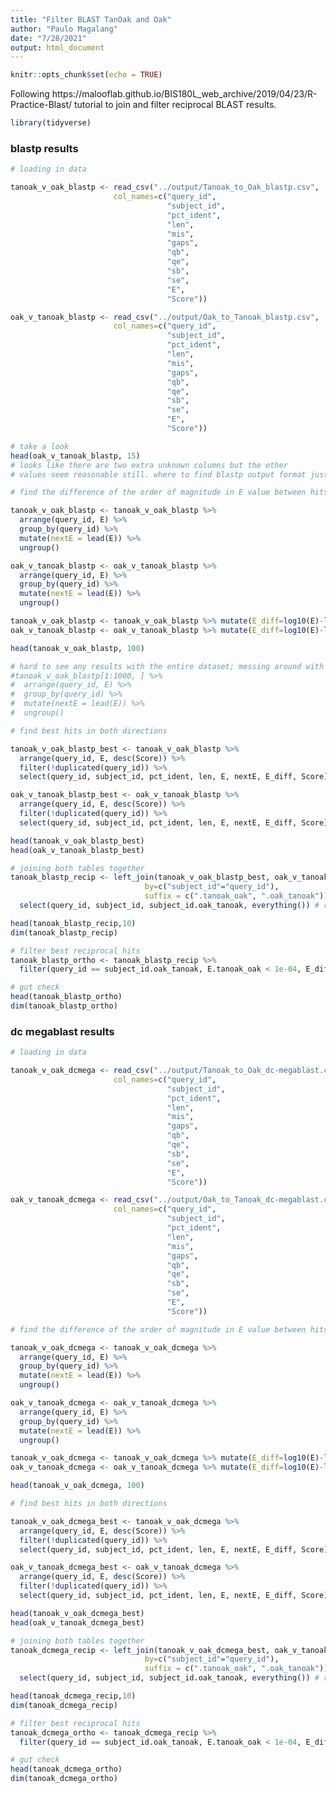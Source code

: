 ```yaml
---
title: "Filter BLAST TanOak and Oak"
author: "Paulo Magalang"
date: "7/28/2021"
output: html_document
---
```


```r
knitr::opts_chunk$set(echo = TRUE)
```

Following https://malooflab.github.io/BIS180L_web_archive/2019/04/23/R-Practice-Blast/
tutorial to join and filter reciprocal BLAST results.


```r
library(tidyverse)
```


### blastp results

```r
# loading in data

tanoak_v_oak_blastp <- read_csv("../output/Tanoak_to_Oak_blastp.csv",
                       col_names=c("query_id",
                                   "subject_id",
                                   "pct_ident",
                                   "len",
                                   "mis",
                                   "gaps",
                                   "qb",
                                   "qe",
                                   "sb",
                                   "se",
                                   "E",
                                   "Score"))

oak_v_tanoak_blastp <- read_csv("../output/Oak_to_Tanoak_blastp.csv",
                       col_names=c("query_id",
                                   "subject_id",
                                   "pct_ident",
                                   "len",
                                   "mis",
                                   "gaps",
                                   "qb",
                                   "qe",
                                   "sb",
                                   "se",
                                   "E",
                                   "Score"))

# take a look
head(oak_v_tanoak_blastp, 15)
# looks like there are two extra unknown columns but the other
# values seem reasonable still. where to find blastp output format just in case?
```

```r
# find the difference of the order of magnitude in E value between hits

tanoak_v_oak_blastp <- tanoak_v_oak_blastp %>% 
  arrange(query_id, E) %>% 
  group_by(query_id) %>% 
  mutate(nextE = lead(E)) %>%
  ungroup()

oak_v_tanoak_blastp <- oak_v_tanoak_blastp %>% 
  arrange(query_id, E) %>% 
  group_by(query_id) %>% 
  mutate(nextE = lead(E)) %>%
  ungroup()

tanoak_v_oak_blastp <- tanoak_v_oak_blastp %>% mutate(E_diff=log10(E)-log10(nextE))
oak_v_tanoak_blastp <- oak_v_tanoak_blastp %>% mutate(E_diff=log10(E)-log10(nextE))

head(tanoak_v_oak_blastp, 100)
```

```r
# hard to see any results with the entire dataset; messing around with a subset
#tanoak_v_oak_blastp[1:1000, ] %>% 
#  arrange(query_id, E) %>% 
#  group_by(query_id) %>% 
#  mutate(nextE = lead(E)) %>%
#  ungroup()
```


```r
# find best hits in both directions

tanoak_v_oak_blastp_best <- tanoak_v_oak_blastp %>%
  arrange(query_id, E, desc(Score)) %>%
  filter(!duplicated(query_id)) %>%
  select(query_id, subject_id, pct_ident, len, E, nextE, E_diff, Score)

oak_v_tanoak_blastp_best <- oak_v_tanoak_blastp %>%
  arrange(query_id, E, desc(Score)) %>%
  filter(!duplicated(query_id)) %>%
  select(query_id, subject_id, pct_ident, len, E, nextE, E_diff, Score)

head(tanoak_v_oak_blastp_best)
head(oak_v_tanoak_blastp_best)
```

```r
# joining both tables together
tanoak_blastp_recip <- left_join(tanoak_v_oak_blastp_best, oak_v_tanoak_blastp_best,
                              by=c("subject_id"="query_id"),
                              suffix = c(".tanoak_oak", ".oak_tanoak")) %>%
  select(query_id, subject_id, subject_id.oak_tanoak, everything()) # rearrange columns 

head(tanoak_blastp_recip,10)
dim(tanoak_blastp_recip)
```

```r
# filter best reciprocal hits
tanoak_blastp_ortho <- tanoak_blastp_recip %>%
  filter(query_id == subject_id.oak_tanoak, E.tanoak_oak < 1e-04, E_diff.tanoak_oak < -2)

# gut check
head(tanoak_blastp_ortho)
dim(tanoak_blastp_ortho)
```






### dc megablast results

```r
# loading in data

tanoak_v_oak_dcmega <- read_csv("../output/Tanoak_to_Oak_dc-megablast.csv",
                       col_names=c("query_id",
                                   "subject_id",
                                   "pct_ident",
                                   "len",
                                   "mis",
                                   "gaps",
                                   "qb",
                                   "qe",
                                   "sb",
                                   "se",
                                   "E",
                                   "Score"))

oak_v_tanoak_dcmega <- read_csv("../output/Oak_to_Tanoak_dc-megablast.csv",
                       col_names=c("query_id",
                                   "subject_id",
                                   "pct_ident",
                                   "len",
                                   "mis",
                                   "gaps",
                                   "qb",
                                   "qe",
                                   "sb",
                                   "se",
                                   "E",
                                   "Score"))

```

```r
# find the difference of the order of magnitude in E value between hits

tanoak_v_oak_dcmega <- tanoak_v_oak_dcmega %>% 
  arrange(query_id, E) %>% 
  group_by(query_id) %>% 
  mutate(nextE = lead(E)) %>%
  ungroup()

oak_v_tanoak_dcmega <- oak_v_tanoak_dcmega %>% 
  arrange(query_id, E) %>% 
  group_by(query_id) %>% 
  mutate(nextE = lead(E)) %>%
  ungroup()

tanoak_v_oak_dcmega <- tanoak_v_oak_dcmega %>% mutate(E_diff=log10(E)-log10(nextE))
oak_v_tanoak_dcmega <- oak_v_tanoak_dcmega %>% mutate(E_diff=log10(E)-log10(nextE))

head(tanoak_v_oak_dcmega, 100)
```

```r
# find best hits in both directions

tanoak_v_oak_dcmega_best <- tanoak_v_oak_dcmega %>%
  arrange(query_id, E, desc(Score)) %>%
  filter(!duplicated(query_id)) %>%
  select(query_id, subject_id, pct_ident, len, E, nextE, E_diff, Score)

oak_v_tanoak_dcmega_best <- oak_v_tanoak_dcmega %>%
  arrange(query_id, E, desc(Score)) %>%
  filter(!duplicated(query_id)) %>%
  select(query_id, subject_id, pct_ident, len, E, nextE, E_diff, Score)

head(tanoak_v_oak_dcmega_best)
head(oak_v_tanoak_dcmega_best)
```

```r
# joining both tables together
tanoak_dcmega_recip <- left_join(tanoak_v_oak_dcmega_best, oak_v_tanoak_dcmega_best,
                              by=c("subject_id"="query_id"),
                              suffix = c(".tanoak_oak", ".oak_tanoak")) %>%
  select(query_id, subject_id, subject_id.oak_tanoak, everything()) # rearrange columns 

head(tanoak_dcmega_recip,10)
dim(tanoak_dcmega_recip)
```

```r
# filter best reciprocal hits
tanoak_dcmega_ortho <- tanoak_dcmega_recip %>%
  filter(query_id == subject_id.oak_tanoak, E.tanoak_oak < 1e-04, E_diff.tanoak_oak < -2)

# gut check
head(tanoak_dcmega_ortho)
dim(tanoak_dcmega_ortho)
```























